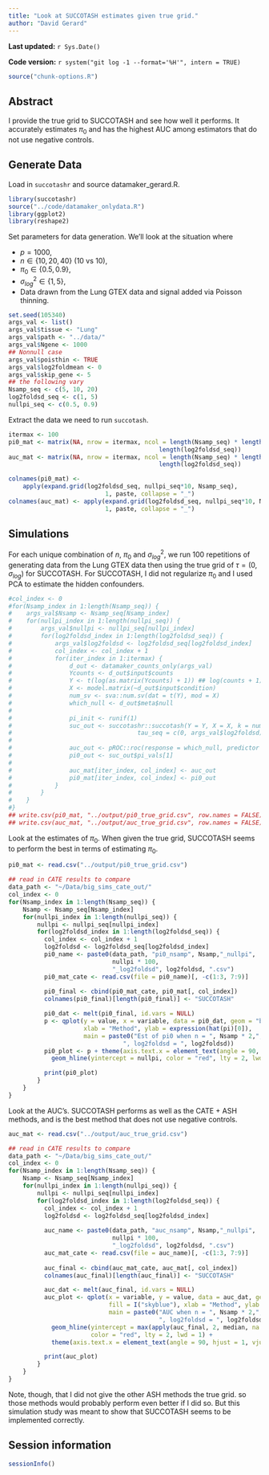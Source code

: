 ```yaml
---
title: "Look at SUCCOTASH estimates given true grid."
author: "David Gerard"
---
```


**Last updated:** `r Sys.Date()`

**Code version:** `r system("git log -1 --format='%H'", intern = TRUE)`

```r
source("chunk-options.R")
```

## Abstract
I provide the true grid to SUCCOTASH and see how well it performs. It accurately estimates $\pi_0$ and has the highest AUC among estimators that do not use negative controls.

## Generate Data

Load in `succotashr` and source datamaker_gerard.R.
```r
library(succotashr)
source("../code/datamaker_onlydata.R")
library(ggplot2)
library(reshape2)
```

Set parameters for data generation. We'll look at the situation where

* $p = 1000$,
* $n \in \{10, 20, 40\}$ (10 vs 10),
* $\pi_0 \in \{0.5,0.9\}$,
* $\sigma^2_{log} \in \{1, 5\}$,
* Data drawn from the Lung GTEX data and signal added via Poisson thinning.
```r
set.seed(105340)
args_val <- list()
args_val$tissue <- "Lung"
args_val$path <- "../data/"
args_val$Ngene <- 1000
## Nonnull case
args_val$poisthin <- TRUE
args_val$log2foldmean <- 0
args_val$skip_gene <- 5
## the following vary
Nsamp_seq <- c(5, 10, 20)
log2foldsd_seq <- c(1, 5)
nullpi_seq <- c(0.5, 0.9)
```

Extract the data we need to run `succotash`.
```r
itermax <- 100
pi0_mat <- matrix(NA, nrow = itermax, ncol = length(Nsamp_seq) * length(nullpi_seq) *
                                          length(log2foldsd_seq))
auc_mat <- matrix(NA, nrow = itermax, ncol = length(Nsamp_seq) * length(nullpi_seq) *
                                          length(log2foldsd_seq))

colnames(pi0_mat) <-
    apply(expand.grid(log2foldsd_seq, nullpi_seq*10, Nsamp_seq),
                           1, paste, collapse = "_")
colnames(auc_mat) <- apply(expand.grid(log2foldsd_seq, nullpi_seq*10, Nsamp_seq),
                           1, paste, collapse = "_")
```

## Simulations
For each unique combination of $n$, $\pi_0$ and $\sigma^2_{log}$, we run 100 repetitions of generating data from the Lung GTEX data then using the true grid of $\tau = (0, \sigma_{log})$ for SUCCOTASH. For SUCCOTASH, I did not regularize $\pi_0$ and I used PCA to estimate the hidden confounders.
```r
#col_index <- 0
#for(Nsamp_index in 1:length(Nsamp_seq)) {
#    args_val$Nsamp <- Nsamp_seq[Nsamp_index]
#    for(nullpi_index in 1:length(nullpi_seq)) {
#        args_val$nullpi <- nullpi_seq[nullpi_index]
#        for(log2foldsd_index in 1:length(log2foldsd_seq)) {
#            args_val$log2foldsd <- log2foldsd_seq[log2foldsd_index]
#            col_index <- col_index + 1
#            for(iter_index in 1:itermax) {
#                d_out <- datamaker_counts_only(args_val)
#                Ycounts <- d_out$input$counts
#                Y <- t(log(as.matrix(Ycounts) + 1)) ## log(counts + 1)
#                X <- model.matrix(~d_out$input$condition)
#                num_sv <- sva::num.sv(dat = t(Y), mod = X)
#                which_null <- d_out$meta$null
#
#                pi_init <- runif(1)
#                suc_out <- succotashr::succotash(Y = Y, X = X, k = num_sv, fa_method = "pca", lambda0 = 1,
#                                   tau_seq = c(0, args_val$log2foldsd), em_pi_init = c(pi_init, 1 - pi_init))
#
#                auc_out <- pROC::roc(response = which_null, predictor = suc_out$lfdr)$auc
#                pi0_out <- suc_out$pi_vals[1]
#                
#                auc_mat[iter_index, col_index] <- auc_out
#                pi0_mat[iter_index, col_index] <- pi0_out
#            }
#        }
#    }
#}
## write.csv(pi0_mat, "../output/pi0_true_grid.csv", row.names = FALSE)
## write.csv(auc_mat, "../output/auc_true_grid.csv", row.names = FALSE)
```


Look at the estimates of $\pi_0$. When given the true grid, SUCCOTASH seems to perform the best in terms of estimating $\pi_0$.
```r
pi0_mat <- read.csv("../output/pi0_true_grid.csv")

## read in CATE results to compare
data_path <- "~/Data/big_sims_cate_out/"
col_index <- 0
for(Nsamp_index in 1:length(Nsamp_seq)) {
    Nsamp <- Nsamp_seq[Nsamp_index]
    for(nullpi_index in 1:length(nullpi_seq)) {
        nullpi <- nullpi_seq[nullpi_index]
        for(log2foldsd_index in 1:length(log2foldsd_seq)) {
          col_index <- col_index + 1
          log2foldsd <- log2foldsd_seq[log2foldsd_index]
          pi0_name <- paste0(data_path, "pi0_nsamp", Nsamp,"_nullpi",
                             nullpi * 100,
                             "_log2foldsd", log2foldsd, ".csv")
          pi0_mat_cate <- read.csv(file = pi0_name)[, -c(1:3, 7:9)]
          
          pi0_final <- cbind(pi0_mat_cate, pi0_mat[, col_index])
          colnames(pi0_final)[length(pi0_final)] <- "SUCCOTASH"

          pi0_dat <- melt(pi0_final, id.vars = NULL)
          p <- qplot(y = value, x = variable, data = pi0_dat, geom = "boxplot", fill = I("skyblue"), 
                     xlab = "Method", ylab = expression(hat(pi)[0]),
                     main = paste0("Est of pi0 when n = ", Nsamp * 2,", pi0 = ", nullpi,
                                ", log2foldsd = ", log2foldsd))
          pi0_plot <- p + theme(axis.text.x = element_text(angle = 90, hjust = 1, vjust = 0.3)) +
            geom_hline(yintercept = nullpi, color = "red", lty = 2, lwd = 1)

          print(pi0_plot)
        }
    }
}
```

Look at the AUC's. SUCCOTASH performs as well as the CATE + ASH methods, and is the best method that does not use negative controls.
```r
auc_mat <- read.csv("../output/auc_true_grid.csv")

## read in CATE results to compare
data_path <- "~/Data/big_sims_cate_out/"
col_index <- 0
for(Nsamp_index in 1:length(Nsamp_seq)) {
    Nsamp <- Nsamp_seq[Nsamp_index]
    for(nullpi_index in 1:length(nullpi_seq)) {
        nullpi <- nullpi_seq[nullpi_index]
        for(log2foldsd_index in 1:length(log2foldsd_seq)) {
          col_index <- col_index + 1
          log2foldsd <- log2foldsd_seq[log2foldsd_index]
          
          auc_name <- paste0(data_path, "auc_nsamp", Nsamp,"_nullpi",
                             nullpi * 100,
                             "_log2foldsd", log2foldsd, ".csv")
          auc_mat_cate <- read.csv(file = auc_name)[, -c(1:3, 7:9)]
          
          auc_final <- cbind(auc_mat_cate, auc_mat[, col_index])
          colnames(auc_final)[length(auc_final)] <- "SUCCOTASH"

          auc_dat <- melt(auc_final, id.vars = NULL)
          auc_plot <- qplot(x = variable, y = value, data = auc_dat, geom = "boxplot",
                            fill = I("skyblue"), xlab = "Method", ylab = "AUC",
                            main = paste0("AUC when n = ", Nsamp * 2,", pi0 = ", nullpi,
                                          ", log2foldsd = ", log2foldsd)) +
            geom_hline(yintercept = max(apply(auc_final, 2, median, na.rm = TRUE)),
                       color = "red", lty = 2, lwd = 1) + 
            theme(axis.text.x = element_text(angle = 90, hjust = 1, vjust = 0.3))

          print(auc_plot)
        }
    }
}

```

Note, though, that I did not give the other ASH methods the true grid. so those methods would probably perform even better if I did so. But this simulation study was meant to show that SUCCOTASH seems to be implemented correctly.

## Session information

```r
sessionInfo()
```
